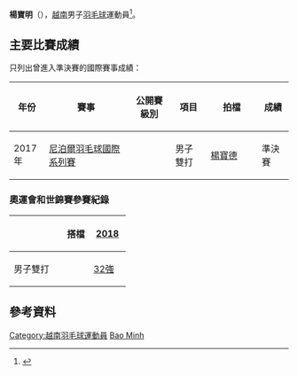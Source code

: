 {{noteTA|G1=Badminton}}
{{Infobox 羽球選手
| playername              = 楊寶明<br/>{{lang|vi|'''Bảo Minh'''}}
| image                   = 
| size                    = 
| caption                 = 
| birth_name              = 
| date_of_birth           = 
| place_of_birth          = 
| residence               =
| height                  = 
| weight                  = 
| handedness              = 
| country                 = {{VIE}}
| years_intldebut         =
| years_started           = 
| coach                   = 
| event                   = 男子雙打、混合雙打
| highest_ranking         = 第78位（男雙-[[楊寶德|楊寶德]]）
| date_of_highest_ranking = 2016年9月29日<ref name="ranking">{{en}}[http://bwfcontent.tournamentsoftware.com/ranking/player.aspx?id=11968&player=116103 BWF World Ranking - Ranking of Minh BAO (58193)] {{Wayback|url=http://bwfcontent.tournamentsoftware.com/ranking/player.aspx?id=11968&player=116103 |date=20170305004501 }}</ref>
| current_ranking         = 第78位（男雙-[[楊寶德|楊寶德]]）<br/>第998位（混雙-[[Do_Kim_Chau|Do]]）<br/>第1144位（混雙-[[蔡氏紅錦|蔡氏紅錦]]）
| date_of_current_ranking = 2016年9月29日<ref>{{en}}[http://bwfcontent.tournamentsoftware.com/ranking/category.aspx?id=11968&category=474 BWF World Ranking - BWF世界排名榜 (9/29/2016) - Men's doubles] {{Wayback|url=http://bwfcontent.tournamentsoftware.com/ranking/category.aspx?id=11968&category=474 |date=20170305002623 }}</ref><ref>{{en}}[http://bwfcontent.tournamentsoftware.com/ranking/category.aspx?id=11968&category=476 BWF World Ranking - BWF世界排名榜 (9/29/2016) - Mixed doubles] {{Wayback|url=http://bwfcontent.tournamentsoftware.com/ranking/category.aspx?id=11968&category=476 |date=20170305002942 }}</ref>
| played                  = 1勝–1負（男單）<br/>15勝–23負（男雙）<br/>4勝–14負（混雙）
| titles                  = 
| bwf_profile             = 93122EB9-A3C6-432E-A934-3E404B5A98BF
| bwf_id                  = 58193
| updated                 = 2016年10月5日
}}
{{MedalTableTop}}
{{MedalSport | 男子[[羽毛球|羽毛球]]}}
{{MedalCountry | {{VIE}}}}
{{MedalBottom}}
'''楊寶明'''（{{lang-vi|'''Bảo Minh'''}}{{bd|||}}），[[越南|越南]]男子[[羽毛球|羽毛球]]運動員<ref>{{zh-cn}}{{cite news|title=越南羽毛球运动员阮进明参加2016年亚洲羽毛球锦标赛|url=http://zh.vietnamplus.vn/%E8%B6%8A%E5%8D%97%E7%BE%BD%E6%AF%9B%E7%90%83%E8%BF%90%E5%8A%A8%E5%91%98%E9%98%AE%E8%BF%9B%E6%98%8E%E5%8F%82%E5%8A%A02016%E5%B9%B4%E4%BA%9A%E6%B4%B2%E7%BE%BD%E6%AF%9B%E7%90%83%E9%94%A6%E6%A0%87%E8%B5%9B/50247.vnp|agency=越通社|date=2016-04-27|accessdate=2016-10-05|archive-date=2017-03-05|archive-url=https://web.archive.org/web/20170305001102/http://zh.vietnamplus.vn/%E8%B6%8A%E5%8D%97%E7%BE%BD%E6%AF%9B%E7%90%83%E8%BF%90%E5%8A%A8%E5%91%98%E9%98%AE%E8%BF%9B%E6%98%8E%E5%8F%82%E5%8A%A02016%E5%B9%B4%E4%BA%9A%E6%B4%B2%E7%BE%BD%E6%AF%9B%E7%90%83%E9%94%A6%E6%A0%87%E8%B5%9B/50247.vnp|dead-url=no}}</ref>。

==主要比賽成績==
只列出曾進入準決賽的國際賽事成績：
{| class=wikitable style="text-align:center; font-size:small;" 
!width="50"|年份
!width="180"|賽事
!width="80"|公開賽級別
!width="60"|項目
!width="100"|拍檔
!width="50"|成績
|-
!rowspan="1"|2017年
|[[2017年尼泊爾羽毛球國際系列賽|尼泊爾羽毛球國際系列賽]]
|{{BWFIS}}
|男子雙打
|[[楊寶德|楊寶德]]
|bgcolor="#b8860b"|準決賽
|}
{{BWF賽事級別索引}}

===奧運會和世錦賽參賽紀錄===
{| class=wikitable style="text-align:center; font-size:small;" 
!
!搭檔
!width="50"|[[2018年世界羽毛球錦標賽|2018]]
|-
!width="80"|男子雙打
|align="left"|{{nowrap|[[楊寶德|楊寶德]]}}
|[[2018年世界羽毛球錦標賽男子雙打項目|32強]]
|}

==參考資料==
{{Reflist}}

{{badminton-bio-stub}}
{{vietnam-bio-stub}}

{{DEFAULTSORT:Duong Bao Minh}}
[[Category:越南羽毛球運動員|Category:越南羽毛球運動員]]
[[Category:楊姓|Bao Minh]]